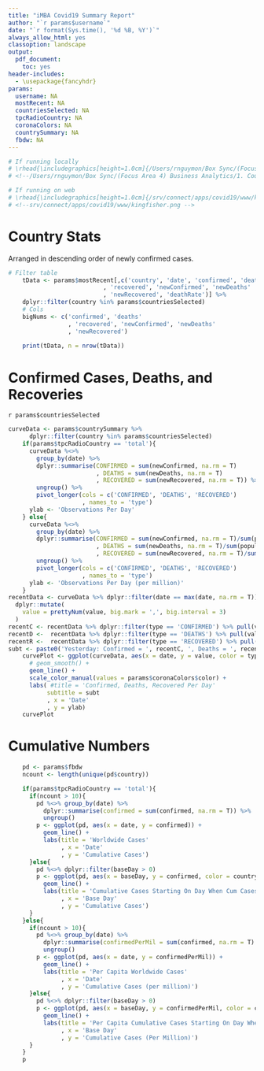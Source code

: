 ```yaml
---
title: "iMBA Covid19 Summary Report"
author: "`r params$username`"
date: "`r format(Sys.time(), '%d %B, %Y')`"
always_allow_html: yes
classoption: landscape
output:
  pdf_document:
    toc: yes
header-includes:
  - \usepackage{fancyhdr}
params:
  username: NA
  mostRecent: NA
  countriesSelected: NA
  tpcRadioCountry: NA
  coronaColors: NA
  countrySummary: NA
  fbdw: NA
---
```

\addtolength{\headheight}{1.0cm}
\pagestyle{fancyplain}
\rhead{\includegraphics[height=1.0cm]{/srv/connect/apps/covid19/www/kingfisher.png}}
\pagebreak
<!--srv/connect/apps/covid19/www/kingfisher.png -->
```r
# If running locally
# \rhead{\includegraphics[height=1.0cm]{/Users/rnguymon/Box Sync/(Focus Area 4) Business Analytics/1. Course 1 (Guymon & Khandelwal)/HE Material/Live Sessions/Live Session 1/covidDashboard/dashboard/www/kingfisher.png}}
# <!--/Users/rnguymon/Box Sync/(Focus Area 4) Business Analytics/1. Course 1 (Guymon & Khandelwal)/HE Material/Live Sessions/Live Session 1/covidDashboard/dashboard/www/kingfisher.png -->

# If running on web
# \rhead{\includegraphics[height=1.0cm]{/srv/connect/apps/covid19/www/kingfisher.png}}
# <!--srv/connect/apps/covid19/www/kingfisher.png -->
```

# Country Stats   
Arranged in descending order of newly confirmed cases.

```r
# Filter table
    tData <- params$mostRecent[,c('country', 'date', 'confirmed', 'deaths'
                           , 'recovered', 'newConfirmed', 'newDeaths'
                           , 'newRecovered', 'deathRate')] %>%
    dplyr::filter(country %in% params$countriesSelected)
    # Cols
    bigNums <- c('confirmed', 'deaths'
                 , 'recovered', 'newConfirmed', 'newDeaths'
                 , 'newRecovered')
    
    print(tData, n = nrow(tData))
```

\pagebreak
# Confirmed Cases, Deaths, and Recoveries  
`r params$countriesSelected`  


```r
curveData <- params$countrySummary %>%
      dplyr::filter(country %in% params$countriesSelected)
    if(params$tpcRadioCountry == 'total'){
      curveData %<>%
        group_by(date) %>%
        dplyr::summarise(CONFIRMED = sum(newConfirmed, na.rm = T)
                         , DEATHS = sum(newDeaths, na.rm = T)
                         , RECOVERED = sum(newRecovered, na.rm = T)) %>%
        ungroup() %>%
        pivot_longer(cols = c('CONFIRMED', 'DEATHS', 'RECOVERED')
                     , names_to = 'type')
      ylab <- 'Observations Per Day'
    } else{
      curveData %<>%
        group_by(date) %>%
        dplyr::summarise(CONFIRMED = sum(newConfirmed, na.rm = T)/sum(population, na.rm = T)
                         , DEATHS = sum(newDeaths, na.rm = T)/sum(population, na.rm = T)
                         , RECOVERED = sum(newRecovered, na.rm = T)/sum(population, na.rm = T)) %>%
        ungroup() %>%
        pivot_longer(cols = c('CONFIRMED', 'DEATHS', 'RECOVERED')
                     , names_to = 'type')
      ylab <- 'Observations Per Day (per million)'
    }
recentData <- curveData %>% dplyr::filter(date == max(date, na.rm = T)) %>% 
  dplyr::mutate(
    value = prettyNum(value, big.mark = ',', big.interval = 3)
  )
recentC <- recentData %>% dplyr::filter(type == 'CONFIRMED') %>% pull(value)
recentD <-  recentData %>% dplyr::filter(type == 'DEATHS') %>% pull(value)
recentR <-  recentData %>% dplyr::filter(type == 'RECOVERED') %>% pull(value)
subt <- paste0('Yesterday: Confirmed = ', recentC, ', Deaths = ', recentD, ', Recovered = ', recentR)
    curvePlot <- ggplot(curveData, aes(x = date, y = value, color = type)) +
      # geom_smooth() +
      geom_line() +
      scale_color_manual(values = params$coronaColors$color) +
      labs( #title = 'Confirmed, Deaths, Recovered Per Day'
           subtitle = subt
           , x = 'Date'
           , y = ylab)
    curvePlot
```
\pagebreak
# Cumulative Numbers
```r
    pd <- params$fbdw
    ncount <- length(unique(pd$country))

    if(params$tpcRadioCountry == 'total'){
      if(ncount > 10){
        pd %<>% group_by(date) %>%
          dplyr::summarise(confirmed = sum(confirmed, na.rm = T)) %>%
          ungroup()
        p <- ggplot(pd, aes(x = date, y = confirmed)) +
          geom_line() +
          labs(title = 'Worldwide Cases'
               , x = 'Date'
               , y = 'Cumulative Cases')
      }else{
        pd %<>% dplyr::filter(baseDay > 0)
        p <- ggplot(pd, aes(x = baseDay, y = confirmed, color = country)) +
          geom_line() +
          labs(title = 'Cumulative Cases Starting On Day When Cum Cases is 100'
               , x = 'Base Day'
               , y = 'Cumulative Cases')
      }
    }else{
      if(ncount > 10){
        pd %<>% group_by(date) %>%
          dplyr::summarise(confirmedPerMil = sum(confirmed, na.rm = T) /sum(population, na.rm = T) ) %>%
          ungroup()
        p <- ggplot(pd, aes(x = date, y = confirmedPerMil)) +
          geom_line() +
          labs(title = 'Per Capita Worldwide Cases'
               , x = 'Date'
               , y = 'Cumulative Cases (per million)')
      }else{
        pd %<>% dplyr::filter(baseDay > 0)
        p <- ggplot(pd, aes(x = baseDay, y = confirmedPerMil, color = country)) +
          geom_line() +
          labs(title = 'Per Capita Cumulative Cases Starting On Day When Cum Cases is 100'
               , x = 'Base Day'
               , y = 'Cumulative Cases (Per Million)')
      }
    }
    p
```

